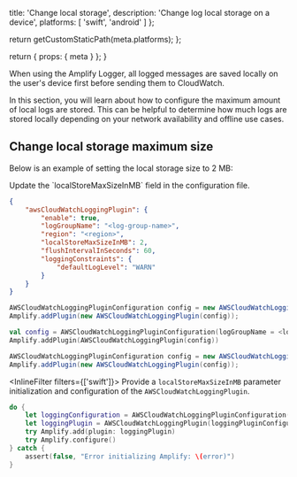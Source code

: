 
  title: 'Change local storage',
  description: 'Change log local storage on a device',
  platforms: [
    'swift',
    'android'
  ]
};

  return getCustomStaticPath(meta.platforms);
};

  return {
    props: {
      meta
    }
  };
}

When using the Amplify Logger, all logged messages are saved locally on the user's device first before sending them to CloudWatch.

In this section, you will learn about how to configure the maximum amount of local logs are stored. This can be helpful to determine how much logs are stored locally depending on your network availability and offline use cases.

## Change local storage maximum size

Below is an example of setting the local storage size to 2 MB:




<BlockSwitcher>
  <Block name="With Configuration File">
Update the `localStoreMaxSizeInMB` field in the configuration file.

```json
{
    "awsCloudWatchLoggingPlugin": {
        "enable": true,
        "logGroupName": "<log-group-name>",
        "region": "<region>",
        "localStoreMaxSizeInMB": 2,
        "flushIntervalInSeconds": 60,
        "loggingConstraints": {
            "defaultLogLevel": "WARN"
        }
    }
}
```
  </Block>
  <Block name="With Code">
    <InlineFilter filters={['android']}>
    <BlockSwitcher>
<Block name="Java">

```java
AWSCloudWatchLoggingPluginConfiguration config = new AWSCloudWatchLoggingPluginConfiguration (<log-group-name>, <region>, true, 2);
Amplify.addPlugin(new AWSCloudWatchLoggingPlugin(config));
```

</Block>
<Block name="Kotlin">

```kotlin
val config = AWSCloudWatchLoggingPluginConfiguration(logGroupName = <log-group-name>, region = <region>, localStoreMaxSizeInMB = 2)
Amplify.addPlugin(AWSCloudWatchLoggingPlugin(config))
```
</Block>
<Block name="RxJava">

```java
AWSCloudWatchLoggingPluginConfiguration config = new AWSCloudWatchLoggingPluginConfiguration (<log-group-name>, <region>, true, 2);
Amplify.addPlugin(new AWSCloudWatchLoggingPlugin(config));
```

</Block>
</BlockSwitcher>

</InlineFilter>


<InlineFilter filters={['swift']}>
Provide a `localStoreMaxSizeInMB` parameter initialization and configuration of the `AWSCloudWatchLoggingPlugin`.

```swift
do {
    let loggingConfiguration = AWSCloudWatchLoggingPluginConfiguration(logGroupName: "<log-group-name>", region: "<region>", localStoreMaxSizeInMB: 2)
    let loggingPlugin = AWSCloudWatchLoggingPlugin(loggingPluginConfiguration: loggingConfiguration)
    try Amplify.add(plugin: loggingPlugin)
    try Amplify.configure()
} catch {
    assert(false, "Error initializing Amplify: \(error)")
}
```
</InlineFilter>

  </Block>
</BlockSwitcher>




